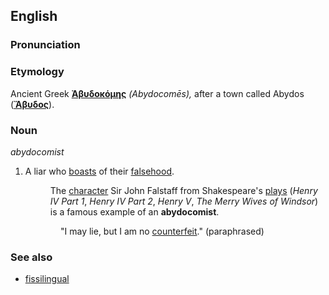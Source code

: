 ==English==

===Pronunciation===
{{pronstub}}

===Etymology===
Ancient Greek '''[[Ἀβυδοκόμης]]''' ''(Abydocomēs),'' after a town called Abydos ('''[[Ἄβυδος]]''').

===Noun===
''abydocomist''

# A liar who [[boast]]s of their [[falsehood]].
#:The [[character]] Sir John Falstaff from Shakespeare's [[theatre|plays]] (''Henry IV Part 1'', ''Henry IV Part 2'', ''Henry V'', ''The Merry Wives of Windsor'') is a famous example of an '''abydocomist'''. 
::"I may lie, but I am no [[counterfeit]]." (paraphrased)

===See also===
* [[fissilingual]]